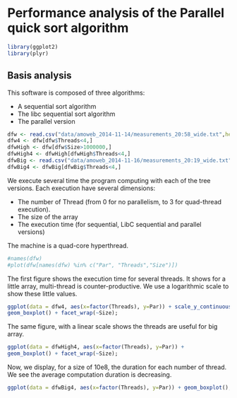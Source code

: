 # Performance analysis of the Parallel quick sort algorithm

```r
library(ggplot2)
library(plyr)
```

## Basis analysis
This software is composed of three algorithms:

* A sequential sort algorithm
* The libc sequential sort algorithm
* The parallel version


```r
dfw <- read.csv("data/amoweb_2014-11-14/measurements_20:58_wide.txt",header=T)
dfw4 <- dfw[dfw$Threads<4,]
dfwHigh <- dfw[dfw$Size>1000000,]
dfwHigh4 <- dfwHigh[dfwHigh$Threads<4,]
dfwBig <- read.csv("data/amoweb_2014-11-16/measurements_20:19_wide.txt",header=T)
dfwBig4 <- dfwBig[dfwBig$Threads<4,]
```

We execute several time the program computing with each of the tree versions. Each execution have several dimensions:

* The number of Thread (from 0 for no parallelism, to 3 for quad-thread execution).
* The size of the array
* The execution time (for sequential, LibC sequential and parallel versions)

The machine is a quad-core hyperthread.

```r
#names(dfw)
#plot(dfw[names(dfw) %in% c("Par", "Threads","Size")])

```

The first figure shows the execution time for several threads. It shows for a little array, multi-thread is counter-productive. We use a logarithmic scale to show these little values.


```r
ggplot(data = dfw4, aes(x=factor(Threads), y=Par)) + scale_y_continuous(trans="log2") +
geom_boxplot() + facet_wrap(~Size);
```

The same figure, with a linear scale shows the threads are useful for big array. 

```r
ggplot(data = dfwHigh4, aes(x=factor(Threads), y=Par)) +
geom_boxplot() + facet_wrap(~Size);
```

Now, we display, for a size of 10e8, the duration for each number of thread. We see the average computation duration is decreasing.

```r
ggplot(data = dfwBig4, aes(x=factor(Threads), y=Par)) + geom_boxplot();
```